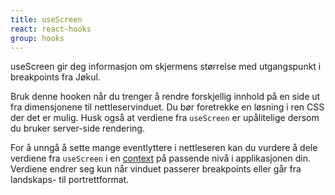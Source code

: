 ```yaml
---
title: useScreen
react: react-hooks
group: hooks
---
```



<Ingress>useScreen gir deg informasjon om skjermens størrelse med utgangspunkt i breakpoints fra Jøkul.</Ingress>

<ComponentExample title="useScreen" component={ScreenExample} codeExample={screenExampleCode} />

Bruk denne hooken når du trenger å rendre forskjellig innhold på en side ut fra dimensjonene til nettleservinduet. Du bør foretrekke en løsning i ren CSS der det er mulig. Husk også at verdiene fra `useScreen` er upålitelige dersom du bruker server-side rendering.

For å unngå å sette mange eventlyttere i nettleseren kan du vurdere å dele verdiene fra `useScreen` i en [context](https://beta.reactjs.org/learn/passing-data-deeply-with-context) på passende nivå i applikasjonen din. Verdiene endrer seg kun når vinduet passerer breakpoints eller går fra landskaps- til portrettformat.

